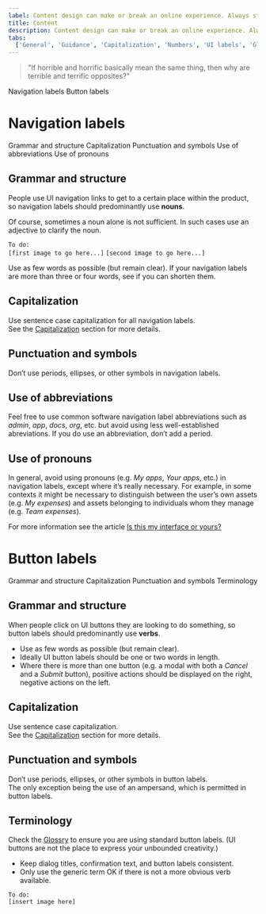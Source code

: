 ```yaml
---
label: Content design can make or break an online experience. Always strive for writing that is clear, concise, and on-brand.
title: Content
description: Content design can make or break an online experience. Always strive for writing that is clear, concise, and on-brand.
tabs:
  ['General', 'Guidance', 'Capitalization', 'Numbers', 'UI labels', 'Glossary']
---
```


> "If horrible and horrific basically mean the same thing, then why are terrible and terrific opposites?"

<AnchorLinks>

<AnchorLink>Navigation labels</AnchorLink>
<AnchorLink>Button labels</AnchorLink>

</AnchorLinks>

# Navigation labels

<AnchorLinks small>
  <AnchorLink>Grammar and structure</AnchorLink>
  <AnchorLink>Capitalization</AnchorLink>
  <AnchorLink>Punctuation and symbols</AnchorLink>
  <AnchorLink>Use of abbreviations</AnchorLink>
  <AnchorLink>Use of pronouns</AnchorLink>
</AnchorLinks>

## Grammar and structure

People use UI navigation links to get to a certain place within the product, so navigation labels should predominantly use **nouns**.

Of course, sometimes a noun alone is not sufficient. In such cases use an adjective to clarify the noun.

`To do:`  
`[first image to go here...]` `[second image to go here...]`

Use as few words as possible (but remain clear). If your navigation labels are more than three or four words, see if you can shorten them.

<Row>
  <Column colMd={4} colLg={4}>
    <DoDontExample
      type="do"
      text="Support"
      aspectRatio="1:2"
    />
  </Column>
  <Column colMd={4} colLg={4}>
    <DoDontExample
      text="Getting support"
      aspectRatio="1:2"
    />
  </Column>
</Row>
<Row>
  <Column colMd={4} colLg={4}>
    <DoDontExample
      type="do"
      text="Settings"
      aspectRatio="1:2"
    />
  </Column>
  <Column colMd={4} colLg={4}>
    <DoDontExample
      text="Configuring your settings"
      aspectRatio="1:2"
    />
  </Column>
</Row>
<Row>
  <Column colMd={4} colLg={4}>
    <DoDontExample
      type="do"
      text="Appliance dashboard"
      aspectRatio="1:2"
    />
  </Column>
  <Column colMd={4} colLg={4}>
    <DoDontExample
      text="Appliance management, monitoring, and availability dashboard"
      aspectRatio="1:2"
    />
  </Column>
</Row>

## Capitalization

Use sentence case capitalization for all navigation labels.  
See the [Capitalization](/guidelines/content/capitalization) section for more details.

<Row>
  <Column colMd={4} colLg={4}>
    <DoDontExample type="do" text="User groups" aspectRatio="1:2" />
  </Column>
  <Column colMd={4} colLg={4}>
    <DoDontExample text="User Groups" aspectRatio="1:2" />
  </Column>
</Row>

## Punctuation and symbols

Don’t use periods, ellipses, or other symbols in navigation labels.

<Row>
  <Column colMd={4} colLg={4}>
    <DoDontExample
      type="do"
      text="Docs"
      aspectRatio="1:2"
    />
  </Column>
  <Column colMd={4} colLg={4}>
    <DoDontExample
      text="Docs."
      aspectRatio="1:2"
    />
  </Column>
</Row>
<Row>
  <Column colMd={4} colLg={4}>
    <DoDontExample
      type="do"
      text="Preferences"
      aspectRatio="1:2"
    />
  </Column>
  <Column colMd={4} colLg={4}>
    <DoDontExample
      text="Preferences..."
      aspectRatio="1:2"
    />
  </Column>
</Row>
<Row>
  <Column colMd={4} colLg={4}>
    <DoDontExample
      type="do"
      text="Users and groups"
      aspectRatio="1:2"
    />
  </Column>
  <Column colMd={4} colLg={4}>
    <DoDontExample
      text="Users & groups"
      aspectRatio="1:2"
    />
  </Column>
</Row>

## Use of abbreviations

Feel free to use common software navigation label abbreviations such as _admin_, _app_, _docs_, _org_, etc. but avoid using less well-established abreviations. If you do use an abbreviation, don’t add a period.

<Row>
  <Column colMd={4} colLg={4}>
    <DoDontExample type="do" text="Admin console" aspectRatio="1:2" />
  </Column>
  <Column colMd={4} colLg={4}>
    <DoDontExample text="Admin. console" aspectRatio="1:2" />
  </Column>
</Row>

## Use of pronouns

In general, avoid using pronouns (e.g. _My apps_, _Your apps_, etc.) in navigation labels, except where it’s really necessary.
For example, in some contexts it might be necessary to distinguish between the user’s own assets (e.g. _My expenses_) and assets belonging to individuals whom they manage (e.g. _Team expenses_).

For more information see the article [Is this my interface or yours?](https://medium.com/@jsaito/is-this-my-interface-or-yours-b09a7a795256)

# Button labels

<AnchorLinks small>
  <AnchorLink to="#grammar-and-structure-1">Grammar and structure</AnchorLink>
  <AnchorLink to="#capitalization-1">Capitalization</AnchorLink>
  <AnchorLink to="#punctuation-and-symbols-1">
    Punctuation and symbols
  </AnchorLink>
  <AnchorLink>Terminology</AnchorLink>
</AnchorLinks>

## Grammar and structure

When people click on UI buttons they are looking to do something, so button labels should predominantly use **verbs**.

- Use as few words as possible (but remain clear).
- Ideally UI button labels should be one or two words in length.
- Where there is more than one button (e.g. a modal with both a _Cancel_ and a _Submit_ button), positive actions should be displayed on the right, negative actions on the left.

<Row>
  <Column colMd={4} colLg={4}>
    <DoDontExample type="do" text="Sign up" aspectRatio="1:2" />
  </Column>
  <Column colMd={4} colLg={4}>
    <DoDontExample
      text="Yes, sign me up for the free trial"
      aspectRatio="1:2"
    />
  </Column>
</Row>

## Capitalization

Use sentence case capitalization.  
See the [Capitalization](/guidelines/content/capitalization) section for more details.

<Row>
  <Column colMd={4} colLg={4}>
    <DoDontExample type="do" text="Log in" aspectRatio="1:2" />
  </Column>
  <Column colMd={4} colLg={4}>
    <DoDontExample text="Log In" aspectRatio="1:2" />
  </Column>
</Row>

## Punctuation and symbols

Don’t use periods, ellipses, or other symbols in button labels.  
The only exception being the use of an ampersand, which is permitted in button labels.

<Row>
  <Column colMd={4} colLg={4}>
    <DoDontExample
      type="do"
      text="Publish app"
      aspectRatio="1:2"
    />
  </Column>
  <Column colMd={4} colLg={4}>
    <DoDontExample
      text="Publish app."
      aspectRatio="1:2"
    />
  </Column>
</Row>
<Row>
  <Column colMd={4} colLg={4}>
    <DoDontExample
      type="do"
      text="Preferences"
      aspectRatio="1:2"
    />
  </Column>
  <Column colMd={4} colLg={4}>
    <DoDontExample
      text="Preferences..."
      aspectRatio="1:2"
    />
  </Column>
</Row>
<Row>
  <Column colMd={4} colLg={4}>
    <DoDontExample
      type="do"
      text="Save & continue"
      aspectRatio="1:2"
    />
  </Column>
  <Column colMd={4} colLg={4}>
    <DoDontExample
      text="Save + continue"
      aspectRatio="1:2"
    />
  </Column>
</Row>

## Terminology

Check the [Glossry](/guidelines/content/glossary) to ensure you are using standard button labels. (UI buttons are not the place to express your unbounded creativity.)

- Keep dialog titles, confirmation text, and button labels consistent.
- Only use the generic term OK if there is not a more obvious verb available.

`To do:`  
`[insert image here]`
